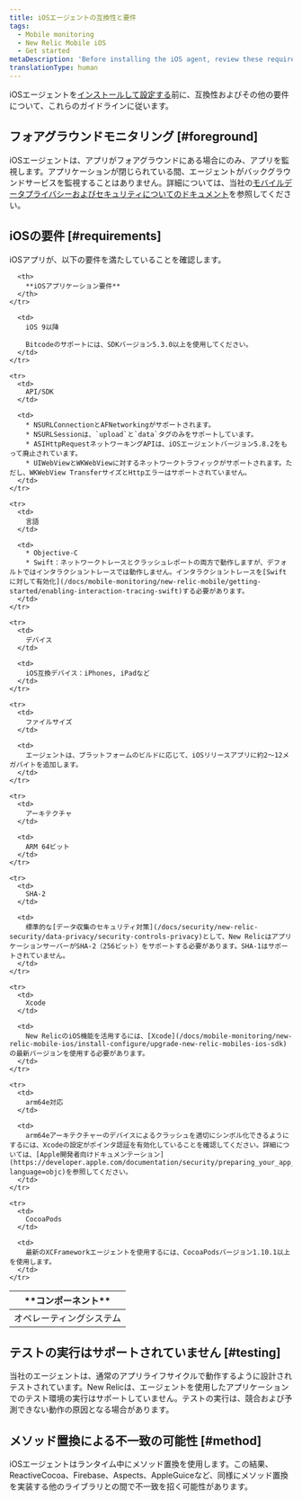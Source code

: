 ```yaml
---
title: iOSエージェントの互換性と要件
tags:
  - Mobile monitoring
  - New Relic Mobile iOS
  - Get started
metaDescription: 'Before installing the iOS agent, review these requirements.'
translationType: human
---
```


iOSエージェントを[インストールして設定する](/docs/mobile-monitoring/new-relic-mobile-ios/get-started/ios-installation-configuration)前に、互換性およびその他の要件について、これらのガイドラインに従います。

## フォアグラウンドモニタリング [#foreground]

iOSエージェントは、アプリがフォアグラウンドにある場合にのみ、アプリを監視します。アプリケーションが閉じられている間、エージェントがバックグラウンドサービスを監視することはありません。詳細については、当社の[モバイルデータプライバシーおよびセキュリティについてのドキュメント](/docs/mobile-monitoring/new-relic-mobile/get-started/security-mobile-apps)を参照してください。

## iOSの要件 [#requirements]

iOSアプリが、以下の要件を満たしていることを確認します。

<table>
  <thead>
    <tr>
      <th width={200}>
        **コンポーネント**
      </th>

      <th>
        **iOSアプリケーション要件**
      </th>
    </tr>
  </thead>

  <tbody>
    <tr>
      <td>
        オペレーティングシステム
      </td>

      <td>
        iOS 9以降

        Bitcodeのサポートには、SDKバージョン5.3.0以上を使用してください。
      </td>
    </tr>

    <tr>
      <td>
        API/SDK
      </td>

      <td>
        * NSURLConnectionとAFNetworkingがサポートされます。
        * NSURLSessionは、`upload`と`data`タグのみをサポートしています。
        * ASIHttpRequestネットワーキングAPIは、iOSエージェントバージョン5.8.2をもって廃止されています。
        * UIWebViewとWKWebViewに対するネットワークトラフィックがサポートされます。ただし、WKWebView TransferサイズとHttpエラーはサポートされていません。
      </td>
    </tr>

    <tr>
      <td>
        言語
      </td>

      <td>
        * Objective-C
        * Swift：ネットワークトレースとクラッシュレポートの両方で動作しますが、デフォルトではインタラクショントレースでは動作しません。インタラクショントレースを[Swiftに対して有効化](/docs/mobile-monitoring/new-relic-mobile/getting-started/enabling-interaction-tracing-swift)する必要があります。
      </td>
    </tr>

    <tr>
      <td>
        デバイス
      </td>

      <td>
        iOS互換デバイス：iPhones, iPadなど
      </td>
    </tr>

    <tr>
      <td>
        ファイルサイズ
      </td>

      <td>
        エージェントは、プラットフォームのビルドに応じて、iOSリリースアプリに約2～12メガバイトを追加します。
      </td>
    </tr>

    <tr>
      <td>
        アーキテクチャ
      </td>

      <td>
        ARM 64ビット
      </td>
    </tr>

    <tr>
      <td>
        SHA-2
      </td>

      <td>
        標準的な[データ収集のセキュリティ対策](/docs/security/new-relic-security/data-privacy/security-controls-privacy)として、New RelicはアプリケーションサーバーがSHA-2（256ビット）をサポートする必要があります。SHA-1はサポートされていません。
      </td>
    </tr>

    <tr>
      <td>
        Xcode
      </td>

      <td>
        New RelicのiOS機能を活用するには、[Xcode](/docs/mobile-monitoring/new-relic-mobile-ios/install-configure/upgrade-new-relic-mobiles-ios-sdk)の最新バージョンを使用する必要があります。
      </td>
    </tr>

    <tr>
      <td>
        arm64e対応
      </td>

      <td>
        arm64eアーキテクチャーのデバイスによるクラッシュを適切にシンボル化できるようにするには、Xcodeの設定がポインタ認証を有効化していることを確認してください。詳細については、[Apple開発者向けドキュメンテーション](https://developer.apple.com/documentation/security/preparing_your_app_to_work_with_pointer_authentication?language=objc)を参照してください。
      </td>
    </tr>

    <tr>
      <td>
        CocoaPods
      </td>

      <td>
        最新のXCFrameworkエージェントを使用するには、CocoaPodsバージョン1.10.1以上を使用します。
      </td>
    </tr>
  </tbody>
</table>

## テストの実行はサポートされていません [#testing]

当社のエージェントは、通常のアプリライフサイクルで動作するように設計されテストされています。New Relicは、エージェントを使用したアプリケーションでのテスト環境の実行はサポートしていません。テストの実行は、競合および予測できない動作の原因となる場合があります。

## メソッド置換による不一致の可能性 [#method]

iOSエージェントはランタイム中にメソッド置換を使用します。この結果、ReactiveCocoa、Firebase、Aspects、AppleGuiceなど、同様にメソッド置換を実装する他のライブラリとの間で不一致を招く可能性があります。